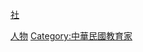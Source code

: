 {{Catnav|頁面分類|人物|教育人物|大學教師|中華民國大專院校教授|‎台灣大專院校教授}}
{{Catnav|頁面分類|人物|教育人物|大學教師|中華民國大專院校教授‎}}

[[category:各職業台灣人|社]]
[[Category:台灣教育|人物]]
[[Category:中華民國教育家|Category:中華民國教育家]]